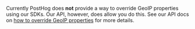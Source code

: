 
<OverrideGeoIPPropertiesIntro />

Currently PostHog does **not** provide a way to override GeoIP properties using our SDKs. Our API, however, does  allow you do this. See our API docs on [how to override GeoIP properties](/docs/api/post-only-endpoints#overriding-geoip-properties) for more details. 

